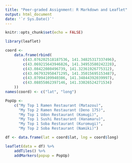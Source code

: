```yaml
---
title: "Peer-graded Assignment: R Markdown and Leaflet"
output: html_document
date: '`r Sys.Date()`'
---
```


<style>
.html-widget {
    margin: auto;
}
</style>

```r
knitr::opts_chunk$set(echo = FALSE)
```

```r
library(leaflet)

coord <-
    data.frame(rbind(
        c(43.076202518187536, 141.34825317337496),
        c(43.069215643946826, 141.34953580242228),
        c(43.08422080496739, 141.32361926775312),
        c(43.067932950471295, 141.35015695153487),
        c(43.07094109940386, 141.34844392039997),
        c(43.08855862397146, 141.33026524271534)
    ))
names(coord) <- c("lat", "long")

PopUp <-
    c("My Top 1 Ramen Restaurant (Matazou)",
      "My Top 2 Ramen Restaurant (Deno 175)",
      "My Top 1 Udon Restaurant (Komugi)",
      "My Top 1 Sushi Restaurant (Hanamaru)",
      "My Top 1 Soba Restaurant (Kuromugi)",
      "My Top 2 Soba Restaurant (Namiki)")

df <- data.frame(lat = coord$lat, lng = coord$long)

leaflet(data = df) %>%
    addTiles() %>%
    addMarkers(popup = PopUp)
```